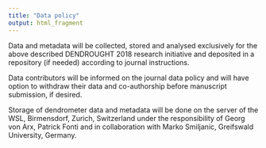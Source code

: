 ```yaml
---
title: "Data policy"
output: html_fragment
---
```



Data and metadata will be collected, stored and analysed exclusively for the above described DENDROUGHT 2018 research initiative and deposited in a repository (if needed) according to journal instructions.  

Data contributors will be informed on the journal data policy and will have option to withdraw their data and co-authorship before manuscript submission, if desired. 

Storage of dendrometer data and metadata will be done on the server of the WSL, Birmensdorf, Zurich, Switzerland under the responsibility of Georg von Arx, Patrick Fonti and in collaboration with Marko Smiljanic, Greifswald University, Germany.